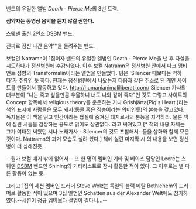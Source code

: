 {{{#!html
<iframe width="480" height="360" src="http://www.youtube.com/embed/9a-adqbp1tA?feature=player_detailpage" frameborder="0" allowfullscreen></iframe>
}}}

밴드의 유일한 앨범 ''Death - Pierce Me''의 3번 트랙. 

'''심약자는 동영상 음악을 듣지 않길 권한다.'''

[[스웨덴]] 출신 2인조 [[DSBM]] 밴드.

진짜로 정신 나간 음악'''을 들려주는 밴드. 

보컬인 Natramn이  1집이자 밴드의 유일한 엘범인 Death - Pierce Me을 낸 후 자살을 시도하다가 정신병원에 수감되었다. 이후 보컬 Natramn은 정신병원 안에서 다크 앰비언트 성향의 Transformalin이라는 앨범을 만들었다. 평은 'Silencer 때보다는 약하다'가 주류인 듯 하다. 현재는 정신병원에서 나왔는지 다음과 같은 주소로 된 개인 사이트를 만들어서 활동하고 있다. [[http://humanianimaliliberati.com/]] Silencer 가사의 대부분이 "나는 죽고 싶을만큼 우울하니 너도 나와 같이 죽자"인 것도 그렇고 사이트의 Concept 항목에서 religious theory를 운운하는 거나 Grishjärta(Pig's Heart.)라는 책의 표지에 사람들은 모두 돼지(동물 혹은 짐승이라는 의미인듯)의 본능을 갖고있다. 독자들은 이 책을 읽고 인간이라는 껍질에 숨겨진 돼지로서의 본능을 자각하라. 물론 책에 실린 시들을 감상하는 용도로 읽어도 상관없다. 라고 써져있고 [* 책의 내용 자체는 그가 여태껏 써왔던 시나 노래가사 - Silencer의 것도 포함해서- 들을 삽화와 함께 모은 것이다. Nattramn의 과거 모습도 실려 있다.] 책에 실린 마지막 시 <Pighead Messiah>의 내용을 보면 정신병이 더 심해진듯...

--뭔가 보컬 얘기 밖에 없어서-- 또 한 명의 멤버인 기타 및 베이스 담당인 Leere는 스웨덴 [[DSBM]] 밴드인 Shining의 기타리스트로 잠시 활동한 적이 있다. 그 이후로는 별 다른 활동이 없는 듯.

그리고 1집의 세션 멤버인 드러머 Steve Wolz는 독일의 블랙 메탈 Bethlehem의 드러머로 활동한 적이 있으며 3집 엘범인 Schatten aus der Alexander Welt에도 참가하였다.--세션이 정규 멤버보다 설명이 길다니...--
